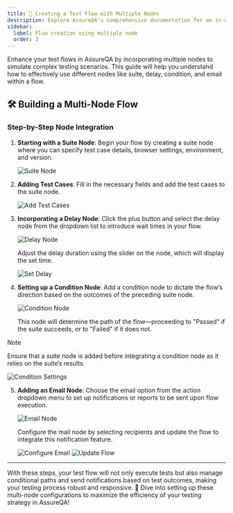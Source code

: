 ```yaml
---
title: 🚀 Creating a Test Flow with Multiple Nodes
description: Explore AssureQA's comprehensive documentation for an in-depth look at our services and tools.
sidebar:
  label: Flow creation using multiple node
  order: 3
---
```

Enhance your test flows in AssureQA by incorporating multiple nodes to simulate complex testing scenarios. This guide will help you understand how to effectively use different nodes like suite, delay, condition, and email within a flow.

## 🛠️ Building a Multi-Node Flow

### Step-by-Step Node Integration

1. **Starting with a Suite Node**:
   Begin your flow by creating a suite node where you can specify test case details, browser settings, environment, and version.

   ![Suite Node](../../images/E1.png)

2. **Adding Test Cases**:
   Fill in the necessary fields and add the test cases to the suite node.

   ![Add Test Cases](../../images/E2.png)

3. **Incorporating a Delay Node**:
   Click the plus button and select the delay node from the dropdown list to introduce wait times in your flow.

   ![Delay Node](../../images/E3.png)

   Adjust the delay duration using the slider on the node, which will display the set time.

   ![Set Delay](../../images/E4.png)

4. **Setting up a Condition Node**:
   Add a condition node to dictate the flow’s direction based on the outcomes of the preceding suite node.

   ![Condition Node](../../images/E5.png)

   This node will determine the path of the flow—proceeding to "Passed" if the suite succeeds, or to "Failed" if it does not.

> [!Note]
> Ensure that a suite node is added before integrating a condition node as it relies on the suite’s results.

   ![Condition Settings](../../images/E6.png)

5. **Adding an Email Node**:
   Choose the email option from the action dropdown menu to set up notifications or reports to be sent upon flow execution.

   ![Email Node](../../images/E7.png)

   Configure the mail node by selecting recipients and update the flow to integrate this notification feature.

   ![Configure Email](../../images/E8.png)
   ![Update Flow](../../images/E9.png)

---

With these steps, your test flow will not only execute tests but also manage conditional paths and send notifications based on test outcomes, making your testing process robust and responsive. 🌟 Dive into setting up these multi-node configurations to maximize the efficiency of your testing strategy in AssureQA!
